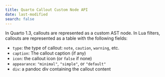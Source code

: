```yaml
---
title: Quarto Callout Custom Node API
date: last-modified
search: false
---
```


In Quarto 1.3, callouts are represented as a custom AST node.
In Lua filters, callouts are represented as a table with the following fields:

- `type`: the type of callout: `note`, `caution`, `warning`, etc.
- `caption`: The callout caption (if any)
- `icon`: the callout icon (or `false` if none)
- `appearance`: `"minimal"`, `"simple"`, or `"default"`
- `div`: a pandoc div containing the callout content